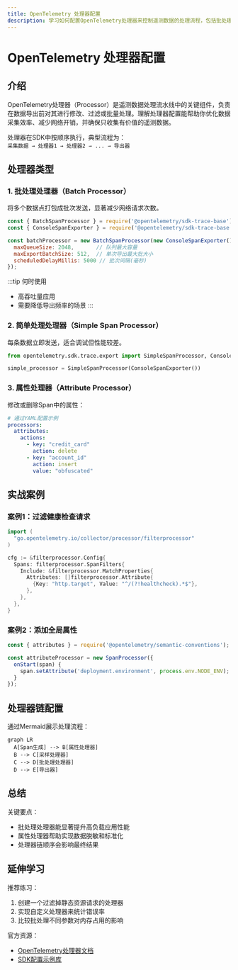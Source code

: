 ```yaml
---
title: OpenTelemetry 处理器配置
description: 学习如何配置OpenTelemetry处理器来控制遥测数据的处理流程，包括批处理、过滤和转换等操作。
---
```


# OpenTelemetry 处理器配置

## 介绍

OpenTelemetry处理器（Processor）是遥测数据处理流水线中的关键组件，负责在数据导出前对其进行修改、过滤或批量处理。理解处理器配置能帮助你优化数据采集效率、减少网络开销，并确保只收集有价值的遥测数据。

处理器在SDK中按顺序执行，典型流程为：  
`采集数据 → 处理器1 → 处理器2 → ... → 导出器`

## 处理器类型

### 1. 批处理处理器（Batch Processor）
将多个数据点打包成批次发送，显著减少网络请求次数。

```javascript
const { BatchSpanProcessor } = require('@opentelemetry/sdk-trace-base');
const { ConsoleSpanExporter } = require('@opentelemetry/sdk-trace-base');

const batchProcessor = new BatchSpanProcessor(new ConsoleSpanExporter(), {
  maxQueueSize: 2048,       // 队列最大容量
  maxExportBatchSize: 512,  // 单次导出最大批大小
  scheduledDelayMillis: 5000 // 批次间隔(毫秒)
});
```

:::tip 何时使用
- 高吞吐量应用
- 需要降低导出频率的场景
:::

### 2. 简单处理处理器（Simple Span Processor）
每条数据立即发送，适合调试但性能较差。

```python
from opentelemetry.sdk.trace.export import SimpleSpanProcessor, ConsoleSpanExporter

simple_processor = SimpleSpanProcessor(ConsoleSpanExporter())
```

### 3. 属性处理器（Attribute Processor）
修改或删除Span中的属性：

```yaml
# 通过YAML配置示例
processors:
  attributes:
    actions:
      - key: "credit_card"
        action: delete
      - key: "account_id"
        action: insert
        value: "obfuscated"
```

## 实战案例

### 案例1：过滤健康检查请求
```go
import (
  "go.opentelemetry.io/collector/processor/filterprocessor"
)

cfg := &filterprocessor.Config{
  Spans: filterprocessor.SpanFilters{
    Include: &filterprocessor.MatchProperties{
      Attributes: []filterprocessor.Attribute{
        {Key: "http.target", Value: "^/(?!healthcheck).*$"},
      },
    },
  },
}
```

### 案例2：添加全局属性
```javascript
const { attributes } = require('@opentelemetry/semantic-conventions');

const attributeProcessor = new SpanProcessor({
  onStart(span) {
    span.setAttribute('deployment.environment', process.env.NODE_ENV);
  }
});
```

## 处理器链配置

通过Mermaid展示处理流程：
```mermaid
graph LR
  A[Span生成] --> B[属性处理器]
  B --> C[采样处理器]
  C --> D[批处理处理器]
  D --> E[导出器]
```

## 总结

关键要点：
- 批处理处理器能显著提升高负载应用性能
- 属性处理器帮助实现数据脱敏和标准化
- 处理器链顺序会影响最终结果

## 延伸学习

推荐练习：
1. 创建一个过滤掉静态资源请求的处理器
2. 实现自定义处理器来统计错误率
3. 比较批处理不同参数对内存占用的影响

官方资源：
- [OpenTelemetry处理器文档](https://opentelemetry.io/docs/concepts/components/)
- [SDK配置示例库](https://github.com/open-telemetry/opentelemetry-collector-contrib)